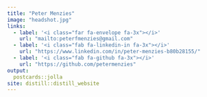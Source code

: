 ```yaml
---
title: "Peter Menzies"
image: "headshot.jpg"
links:
  - label: '<i class="far fa-envelope fa-3x"></i>'
    url: "mailto:peterfmenzies@gmail.com"
  - label: '<i class="fab fa-linkedin-in fa-3x"></i>'
    url: "https://www.linkedin.com/in/peter-menzies-b80b28155/"
  - label: '<i class="fab fa-github fa-3x"></i>'
    url: "https://github.com/petermenzies"
output:
  postcards::jolla
site: distill::distill_website
---
```


